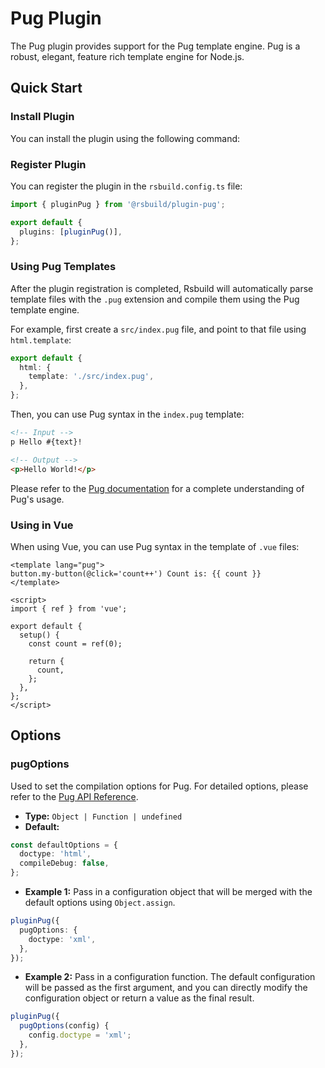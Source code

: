 # Pug Plugin

The Pug plugin provides support for the Pug template engine. Pug is a robust, elegant, feature rich template engine for Node.js.

## Quick Start

### Install Plugin

You can install the plugin using the following command:


<PackageManagerTabs command="add @rsbuild/plugin-pug -D" />

### Register Plugin

You can register the plugin in the `rsbuild.config.ts` file:

```ts title="rsbuild.config.ts"
import { pluginPug } from '@rsbuild/plugin-pug';

export default {
  plugins: [pluginPug()],
};
```

### Using Pug Templates

After the plugin registration is completed, Rsbuild will automatically parse template files with the `.pug` extension and compile them using the Pug template engine.

For example, first create a `src/index.pug` file, and point to that file using `html.template`:

```ts title="rsbuild.config.ts"
export default {
  html: {
    template: './src/index.pug',
  },
};
```

Then, you can use Pug syntax in the `index.pug` template:

```html
<!-- Input -->
p Hello #{text}!

<!-- Output -->
<p>Hello World!</p>
```

Please refer to the [Pug documentation](https://pugjs.org/) for a complete understanding of Pug's usage.

### Using in Vue

When using Vue, you can use Pug syntax in the template of `.vue` files:

```vue title="App.vue"
<template lang="pug">
button.my-button(@click='count++') Count is: {{ count }}
</template>

<script>
import { ref } from 'vue';

export default {
  setup() {
    const count = ref(0);

    return {
      count,
    };
  },
};
</script>
```

## Options

### pugOptions

Used to set the compilation options for Pug. For detailed options, please refer to the [Pug API Reference](https://pugjs.org/api/reference.html#options).

- **Type:** `Object | Function | undefined`
- **Default:**

```ts
const defaultOptions = {
  doctype: 'html',
  compileDebug: false,
};
```

- **Example 1:** Pass in a configuration object that will be merged with the default options using `Object.assign`.

```ts
pluginPug({
  pugOptions: {
    doctype: 'xml',
  },
});
```

- **Example 2:** Pass in a configuration function. The default configuration will be passed as the first argument, and you can directly modify the configuration object or return a value as the final result.

```ts
pluginPug({
  pugOptions(config) {
    config.doctype = 'xml';
  },
});
```
